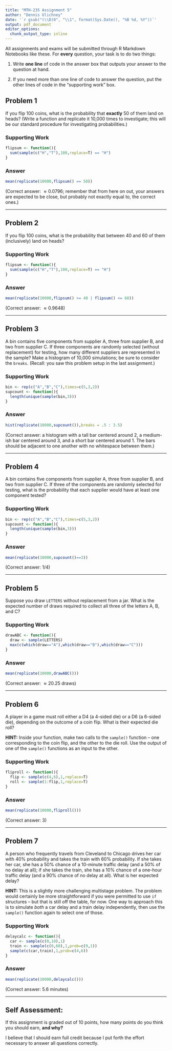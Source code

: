 ---
title: "MTH-235 Assignment 5"
author: "Dennis Ulichney"
date: '`r gsub("(\\D)0", "\\1", format(Sys.Date(), "%B %d, %Y"))`'
output: pdf_document
editor_options:
  chunk_output_type: inline
---


All assignments and exams will be submitted through R Markdown Notebooks like
these. For **every** question, your task is to do two things:

1. Write **one line** of code in the answer box that outputs your answer to the
question at hand.

2. If you need more than one line of code to answer the question, put the other
lines of code in the "supporting work" box.


## Problem 1

If you flip 100 coins, what is the probability that **exactly** 50 of them land 
on heads? (Write a function and replicate it 10,000 times to investigate; this
will be our standard procedure for investigating probabilities.)

### Supporting Work
```{r}
flipsum <- function(){
  sum(sample(c("H","T"),100,replace=T) == "H")
}
```

### Answer
```{r}
mean(replicate(10000,flipsum() == 50))
```

(Correct answer: $\approx 0.0796$; remember that from here on out, your answers
are expected to be close, but probably not exactly equal to, the correct ones.)

---

## Problem 2

If you flip 100 coins, what is the probability that between 40 and 60 of them
(inclusively) land on heads?

### Supporting Work
```{r}
flipsum <- function(){
  sum(sample(c("H","T"),100,replace=T) == "H")
}
```

### Answer
```{r}
mean(replicate(10000,flipsum() >= 40 | flipsum() <= 60))
```

(Correct answer: $\approx 0.9648$)

---

## Problem 3
A bin contains five components from supplier A, three from supplier B, and two 
from supplier C. If three components are randomly selected (without replacement)
for testing, how many different suppliers are represented in the sample? Make a 
histogram of 10,000 simulations; be sure to consider the `breaks`. (Recall: you 
saw this problem setup in the last assignment.)

### Supporting Work
```{r}
bin <- rep(c("A","B","C"),times=c(5,3,2))
supcount <- function(){
  length(unique(sample(bin,3)))
}
```

### Answer
```{r}
hist(replicate(10000,supcount()),breaks = .5 : 3.5)
```

(Correct answer: a histogram with a tall bar centered around 2, a medium-ish bar
centered around 3, and a short bar centered around 1. The bars should be
adjacent to one another with no whitespace between them.)

---

## Problem 4

A bin contains five components from supplier A, three from supplier B, and two 
from supplier C. If three of the components are randomly selected for testing, 
what is the probability that each supplier would have at least one component 
tested? 

### Supporting Work
```{r}
bin <- rep(c("A","B","C"),times=c(5,3,2))
supcount <- function(){
  length(unique(sample(bin,3)))
}
```

### Answer
```{r}
mean(replicate(10000,supcount()==3))
```

(Correct answer: $1/4$)

---

## Problem 5

Suppose you draw `LETTERS` without replacement from a jar. What is the expected
number of draws required to collect all three of the letters A, B, and C?

### Supporting Work
```{r}
drawABC <- function(){
  draw <- sample(LETTERS)
  max(c(which(draw=="A"),which(draw=="B"),which(draw=="C")))
}
```

### Answer
```{r}
mean(replicate(10000,drawABC()))
```

(Correct answer: $\approx 20.25$ draws)

---

## Problem 6

A player in a game must roll either a D4 (a 4-sided die) or a D6 (a 6-sided
die), depending on the outcome of a coin flip. What is their expected die roll?

**HINT:** Inside your function, make two calls to the `sample()` function -- one
corresponding to the coin flip, and the other to the die roll. Use the output of
one of the `sample()` functions as an input to the other.

### Supporting Work
```{r}
fliproll <- function(){
  flip <- sample(c(4,6),1,replace=T)
  roll <- sample(1:flip,1,replace=T)
}
```

### Answer
```{r}
mean(replicate(10000,fliproll()))
```

(Correct answer: $3$)

---

## Problem 7

A person who frequently travels from Cleveland to Chicago drives her car with 
$40\%$ probability and takes the train with $60\%$ probability. If she takes her
car, she has a $50\%$ chance of a 10-minute traffic delay (and a $50\%$ of no 
delay at all); if she takes the train, she has a $10\%$ chance of a one-hour 
traffic delay (and a $90\%$ chance of no delay at all). What is her expected 
delay?

**HINT:** This is a slightly more challenging multistage problem. The problem
would certainly be more straightforward if you were permitted to use `if`
structures -- but that is still off the table, for now. One way to approach this
is to simulate *both* a car delay and a train delay independently, then use the 
`sample()` function again to select one of those.

### Supporting Work
```{r}
delaycalc <- function(){
  car <- sample(c(0,10),1)
  train <- sample(c(0,60),1,prob=c(9,1))
  sample(c(car,train),1,prob=c(4,6))
}
```

### Answer
```{r}
mean(replicate(10000,delaycalc()))
```

(Correct answer: $5.6$ minutes)

---

## Self Assessment:

If this assignment is graded out of 10 points, how many points do you think you
should earn, **and why?**

<!-- type your response to the self assessment below this line -->
I believe that I should earn full credit because I put forth the effort necessary to answer all questions correctly.



